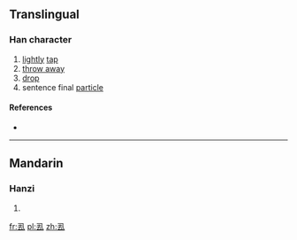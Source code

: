 ==Translingual==

===Han character===
{{Han char|rn=28|rad=厶|as=04|sn=6|four=|canj=弓土戈 (NGI)|ids=⿹[[乙|⺄]][[去]]}}

# [[lightly]] [[tap]]
# [[throw away]]
# [[drop]]
# sentence final [[particle]]

====References====
* {{Han ref|kx=0164.151|dkj=03080|hdz=10053.040|uh=53BE|ud=21438}}

----

==Mandarin==

===Hanzi===
{{cmn-hanzi|pin=[[dū]] ([[du1]])|wg=tu<sup>1</sup>}}

# {{defn|lang=cmn|sort=厶04}}

[[fr:厾]]
[[pl:厾]]
[[zh:厾]]